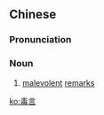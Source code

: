 ==Chinese==
{{zh-forms}}

===Pronunciation===
{{zh-pron
|m=dúyán
|cat=n
}}

===Noun===
{{zh-noun}}

# [[malevolent]] [[remark]]s

[[ko:毒言]]
